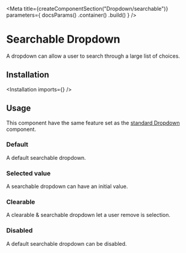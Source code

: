 
<Meta
    title={createComponentSection("Dropdown/searchable")}
    parameters={
        docsParams()
            .container(<SemanticContainer semanticPath="/modules/dropdown" />)
            .build()
    }
/>

# Searchable Dropdown

A dropdown can allow a user to search through a large list of choices.

## Installation

<Installation imports={<Imports />} />

## Usage

<Warning>
    This component have the same feature set as the <a href="/?path=/docs/components-dropdown-standard--default-story">standard Dropdown</a> component.
</Warning>

### Default

A default searchable dropdown.

<Preview>
    <Story name="default">
        <Dropdown
            placeholder="Select language"
            selection
            search
            options={[
                {
                    "key": "Arabic",
                    "text": "Arabic",
                    "value": "Arabic"
                },
                {
                    "key": "Chinese",
                    "text": "Chinese",
                    "value": "Chinese"
                },
                {
                    "key": "Danish",
                    "text": "Danish",
                    "value": "Danish"
                },
                {
                    "key": "Dutch",
                    "text": "Dutch",
                    "value": "Dutch"
                },
                {
                    "key": "English",
                    "text": "English",
                    "value": "English"
                },
                {
                    "key": "French",
                    "text": "French",
                    "value": "French"
                },
                {
                    "key": "German",
                    "text": "German",
                    "value": "German"
                },
                {
                    "key": "Greek",
                    "text": "Greek",
                    "value": "Greek"
                },
                {
                    "key": "Hungarian",
                    "text": "Hungarian",
                    "value": "Hungarian"
                },
                {
                    "key": "Italian",
                    "text": "Italian",
                    "value": "Italian"
                },
                {
                    "key": "Japanese",
                    "text": "Japanese",
                    "value": "Japanese"
                },
                {
                    "key": "Korean",
                    "text": "Korean",
                    "value": "Korean"
                },
                {
                    "key": "Lithuanian",
                    "text": "Lithuanian",
                    "value": "Lithuanian"
                },
                {
                    "key": "Persian",
                    "text": "Persian",
                    "value": "Persian"
                },
                {
                    "key": "Polish",
                    "text": "Polish",
                    "value": "Polish"
                },
                {
                    "key": "Portuguese",
                    "text": "Portuguese",
                    "value": "Portuguese"
                },
                {
                    "key": "Russian",
                    "text": "Russian",
                    "value": "Russian"
                },
                {
                    "key": "Spanish",
                    "text": "Spanish",
                    "value": "Spanish"
                },
                {
                    "key": "Swedish",
                    "text": "Swedish",
                    "value": "Swedish"
                },
                {
                    "key": "Turkish",
                    "text": "Turkish",
                    "value": "Turkish"
                },
                {
                    "key": "Vietnamese",
                    "text": "Vietnamese",
                    "value": "Vietnamese"
                }
            ]}
        />
    </Story>
</Preview>

### Selected value

A searchable dropdown can have an initial value.

<Preview>
    <Story name="selected value">
        <Dropdown
            placeholder="Select language"
            selection
            search
            defaultValue="Dutch"
            options={[
                {
                    "key": "Arabic",
                    "text": "Arabic",
                    "value": "Arabic"
                },
                {
                    "key": "Chinese",
                    "text": "Chinese",
                    "value": "Chinese"
                },
                {
                    "key": "Danish",
                    "text": "Danish",
                    "value": "Danish"
                },
                {
                    "key": "Dutch",
                    "text": "Dutch",
                    "value": "Dutch"
                },
                {
                    "key": "English",
                    "text": "English",
                    "value": "English"
                },
                {
                    "key": "French",
                    "text": "French",
                    "value": "French"
                },
                {
                    "key": "German",
                    "text": "German",
                    "value": "German"
                },
                {
                    "key": "Greek",
                    "text": "Greek",
                    "value": "Greek"
                },
                {
                    "key": "Hungarian",
                    "text": "Hungarian",
                    "value": "Hungarian"
                },
                {
                    "key": "Italian",
                    "text": "Italian",
                    "value": "Italian"
                },
                {
                    "key": "Japanese",
                    "text": "Japanese",
                    "value": "Japanese"
                },
                {
                    "key": "Korean",
                    "text": "Korean",
                    "value": "Korean"
                },
                {
                    "key": "Lithuanian",
                    "text": "Lithuanian",
                    "value": "Lithuanian"
                },
                {
                    "key": "Persian",
                    "text": "Persian",
                    "value": "Persian"
                },
                {
                    "key": "Polish",
                    "text": "Polish",
                    "value": "Polish"
                },
                {
                    "key": "Portuguese",
                    "text": "Portuguese",
                    "value": "Portuguese"
                },
                {
                    "key": "Russian",
                    "text": "Russian",
                    "value": "Russian"
                },
                {
                    "key": "Spanish",
                    "text": "Spanish",
                    "value": "Spanish"
                },
                {
                    "key": "Swedish",
                    "text": "Swedish",
                    "value": "Swedish"
                },
                {
                    "key": "Turkish",
                    "text": "Turkish",
                    "value": "Turkish"
                },
                {
                    "key": "Vietnamese",
                    "text": "Vietnamese",
                    "value": "Vietnamese"
                }
            ]}
        />
    </Story>
</Preview>

### Clearable

A clearable & searchable dropdown let a user remove is selection.

<Preview>
    <Story name="clearable">
        <Dropdown
            placeholder="Select language"
            selection
            search
            clearable
            options={[
                {
                    "key": "Arabic",
                    "text": "Arabic",
                    "value": "Arabic"
                },
                {
                    "key": "Chinese",
                    "text": "Chinese",
                    "value": "Chinese"
                },
                {
                    "key": "Danish",
                    "text": "Danish",
                    "value": "Danish"
                },
                {
                    "key": "Dutch",
                    "text": "Dutch",
                    "value": "Dutch"
                },
                {
                    "key": "English",
                    "text": "English",
                    "value": "English"
                },
                {
                    "key": "French",
                    "text": "French",
                    "value": "French"
                },
                {
                    "key": "German",
                    "text": "German",
                    "value": "German"
                },
                {
                    "key": "Greek",
                    "text": "Greek",
                    "value": "Greek"
                },
                {
                    "key": "Hungarian",
                    "text": "Hungarian",
                    "value": "Hungarian"
                },
                {
                    "key": "Italian",
                    "text": "Italian",
                    "value": "Italian"
                },
                {
                    "key": "Japanese",
                    "text": "Japanese",
                    "value": "Japanese"
                },
                {
                    "key": "Korean",
                    "text": "Korean",
                    "value": "Korean"
                },
                {
                    "key": "Lithuanian",
                    "text": "Lithuanian",
                    "value": "Lithuanian"
                },
                {
                    "key": "Persian",
                    "text": "Persian",
                    "value": "Persian"
                },
                {
                    "key": "Polish",
                    "text": "Polish",
                    "value": "Polish"
                },
                {
                    "key": "Portuguese",
                    "text": "Portuguese",
                    "value": "Portuguese"
                },
                {
                    "key": "Russian",
                    "text": "Russian",
                    "value": "Russian"
                },
                {
                    "key": "Spanish",
                    "text": "Spanish",
                    "value": "Spanish"
                },
                {
                    "key": "Swedish",
                    "text": "Swedish",
                    "value": "Swedish"
                },
                {
                    "key": "Turkish",
                    "text": "Turkish",
                    "value": "Turkish"
                },
                {
                    "key": "Vietnamese",
                    "text": "Vietnamese",
                    "value": "Vietnamese"
                }
            ]}
        />
    </Story>
</Preview>

### Disabled

A default searchable dropdown can be disabled.

<Preview>
    <Story name="disabled">
        <Dropdown
            placeholder="Select language"
            selection
            search
            disabled
            options={[
                {
                    "key": "Arabic",
                    "text": "Arabic",
                    "value": "Arabic"
                },
                {
                    "key": "Chinese",
                    "text": "Chinese",
                    "value": "Chinese"
                },
                {
                    "key": "Danish",
                    "text": "Danish",
                    "value": "Danish"
                },
                {
                    "key": "Dutch",
                    "text": "Dutch",
                    "value": "Dutch"
                },
                {
                    "key": "English",
                    "text": "English",
                    "value": "English"
                },
                {
                    "key": "French",
                    "text": "French",
                    "value": "French"
                },
                {
                    "key": "German",
                    "text": "German",
                    "value": "German"
                },
                {
                    "key": "Greek",
                    "text": "Greek",
                    "value": "Greek"
                },
                {
                    "key": "Hungarian",
                    "text": "Hungarian",
                    "value": "Hungarian"
                },
                {
                    "key": "Italian",
                    "text": "Italian",
                    "value": "Italian"
                },
                {
                    "key": "Japanese",
                    "text": "Japanese",
                    "value": "Japanese"
                },
                {
                    "key": "Korean",
                    "text": "Korean",
                    "value": "Korean"
                },
                {
                    "key": "Lithuanian",
                    "text": "Lithuanian",
                    "value": "Lithuanian"
                },
                {
                    "key": "Persian",
                    "text": "Persian",
                    "value": "Persian"
                },
                {
                    "key": "Polish",
                    "text": "Polish",
                    "value": "Polish"
                },
                {
                    "key": "Portuguese",
                    "text": "Portuguese",
                    "value": "Portuguese"
                },
                {
                    "key": "Russian",
                    "text": "Russian",
                    "value": "Russian"
                },
                {
                    "key": "Spanish",
                    "text": "Spanish",
                    "value": "Spanish"
                },
                {
                    "key": "Swedish",
                    "text": "Swedish",
                    "value": "Swedish"
                },
                {
                    "key": "Turkish",
                    "text": "Turkish",
                    "value": "Turkish"
                },
                {
                    "key": "Vietnamese",
                    "text": "Vietnamese",
                    "value": "Vietnamese"
                }
            ]}
        />
    </Story>
</Preview>
